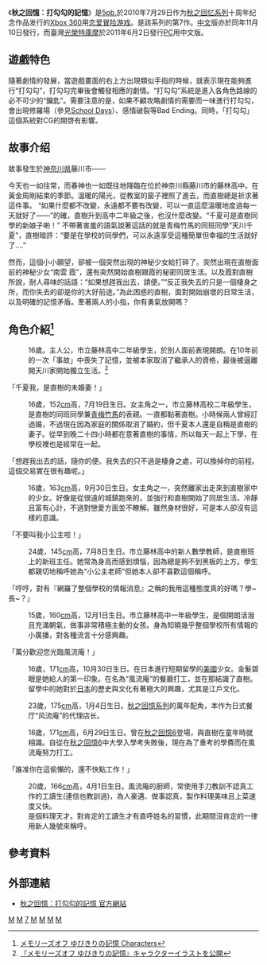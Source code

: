 {{Infobox animanga/Headerofja
|タイトル=秋之回憶：打勾勾的記憶
|ジャンル=[[恋愛冒险游戏|恋愛冒险游戏]]
|image= mo7_logo.jpg
|caption=
|japanese=メモリーズオフ ゆびきりの記憶
}}
{{Infobox animanga/name
|常用译名=秋之回忆：勾指起誓的记忆
}}
{{Infobox animanga/Game
|対応機種=[[Xbox360|Xbox360]]、[[PSP|PlayStation Portable]]、[[PlayStation_Vita|PlayStation Vita]]、[[PS3|PlayStation 3]]
|開発元={{Flagicon|JPN}} [[5pb.|5pb.]]
|発売元={{Flagicon|JPN}} [[5pb.|5pb.]]<br/>{{Flagicon|ROC}} [[光榮特庫摩|臺灣光榮特庫摩]]
|プロデューサー=柴田太郎
|監督=
|人物設定=森井しづき
|メディア=DVD-ROM（Xbox 360）<br/>[[UMD|UMD]]（PSP）<br/>PC（Windows）<br/>iOS 
|プレイ人数=1人
|結局數=19
|発売日={{Flagicon|JPN}} 2010年7月29日（Xbox360）<ref name="about2">[http://memoriesoff.jp/yubikiri/about2.html メモリーズオフ ゆびきりの記憶 基本仕様]</ref><br/>{{Flagicon|ROC}} 2010年11月10日（Xbox360）<br/>{{Flagicon|JPN}} 2011年5月26日（PSP）<ref>{{cite web|url=http://www.comshop.co.jp/g-haku/index.php?jan=4560248017599|title=メモリーズオフ ゆびきりの記憶 PSP版|publisher=Comshop|accessdate=2013年6月12日|language=Ja}}{{Dead link|date=2019年6月 |bot=InternetArchiveBot |fix-attempted=yes }}</ref><br/>{{Flagicon|ROC}} 2011年6月2日（Windows）<br/>
{{Flagicon|JPN}} 2011年11月16日（iOS）<br/>
{{Flagicon|JPN}} 2013年6月27日（PSV/PS3）<br/>
|販売価格=初回限定版9,765[[日圓|日圓]] 通常版7,140日圓
|売上本数=
|レイティング=[[CERO|CERO]]:  B（12岁以上）
|インタフェース=
|コンテンツアイコン=
|キャラクター名設定=不可
|エンディング数=19
|セーブファイル数=48
|セーブファイル容量=7[[MB|MB]]
|クイックセーブ=有
|クイックロード=有
|コンテニュー=
|画面サイズ=
|全画面表示モード=
|音楽フォーマット=
|キャラクターボイス=
|バックログ=
|CGモード=
|音楽モード=
|回想モード=
|メッセージスキップ=有
|オートモード=有
|その他=
}}
{{Infobox animanga/Footerofja}}
《'''秋之回憶：打勾勾的記憶'''》是[[5pb.|5pb.]]於2010年7月29日作为[[秋之回忆系列|秋之回忆系列]]十周年纪念作品发行的[[Xbox_360|Xbox 360]]用[[恋爱冒险游戏|恋爱冒险游戏]]。是該系列的第7作。[[中文|中文]]版亦於同年11月10日發行，而臺灣[[光榮特庫摩|光榮特庫摩]]於2011年6月2日發行[[个人电脑|PC]]用中文版。

==遊戲特色==
隨著劇情的發展，當遊戲畫面的右上方出現類似手指的時候，就表示現在能夠進行“打勾勾”，打勾勾完畢後會觸發相應的劇情。“打勾勾”系統是進入各角色路線的必不可少的“鑰匙”。需要注意的是，如果不顧攻略劇情的需要而一味進行打勾勾，會出現修羅場（參見[[School_Days|School Days]]）、感情破裂等Bad Ending。同時，「打勾勾」這個系統對CG的開啓有影響。

==故事介绍==
故事發生於[[神奈川県|神奈川県]]藤川市——

今天也一如往常，而春神也一如既往地降臨在位於神奈川縣藤川市的藤林高中。在黃金周剛結束的季節。溫暖的陽光，從教室的窗子裡照了進去，而直樹總是祈求著這件事。
“如果什麼都不改變，永遠都不要有改變，可以一直這麼溫暖地度過每一天就好了——”的確，直樹升到高中二年級之後，也沒什麼改變。“千夏可是直樹同學的新娘子喲！”
不帶著害羞的語氣說著這話的就是青梅竹馬的同班同學“天川千夏”，直樹暗許：“要是在學校的同學們，可以永遠享受這種簡單但幸福的生活就好了....”

然而，這個小小願望，卻被一個突然出現的神秘少女給打碎了。突然出現在直樹面前的神秘少女“南雲 霞”，還有突然開始直樹跟霞的秘密同居生活。以及霞對直樹所說，耐人尋味的話語：“如果想趕我出去，請便。”“反正我失去的只是一個棲身之所，而你失去的卻是你的大好前途。”為此困惑的直樹，面對開始崩壞的日常生活，以及明確的記憶矛盾。牽著兩人的小指，你有勇氣放開嗎？

==角色介紹<ref name="Characters">[http://memoriesoff.jp/yubikiri/characters.html メモリーズオフ ゆびきりの記憶 Characters]</ref>==
;{{nihongo|芹澤直樹|せりざわ なおき|CV：[[岡本信彦|岡本信彦]]}}
:16歲。主人公，市立藤林高中二年級學生，於別人面前表現開朗。在10年前的一次「事故」中喪失了記憶，並被本家取消了繼承人的資格，最後被逼離開天川家開始獨立生活。<ref name="Character">[http://www.famitsu.com/game/news/1232381_1124.html 『メモリーズオフ ゆびきりの記憶』キャラクターイラストを公開]</ref>

;{{nihongo|天川千夏|あまかわ ちなつ|CV：[[鹿野優以|鹿野優以]]}}
「千夏我，是直樹的未婚妻！」
:16歲，152[[cm|cm]]高，7月19日生日。女主角之一，市立藤林高校二年級學生，是直樹的同班同學兼[[青梅竹馬|青梅竹馬]]的表親。一直都黏著直樹。小時候兩人曾經訂過婚，不過現在因為家庭的關係取消了婚約，但千夏本人還是自稱是直樹的妻子。從早到晚二十四小時都在意著直樹的事情，所以每天一起上下學，在學校裡也是經常在一起。

;{{nihongo|南雲霞|なぐも かすみ|CV：[[小林優|小林優]]}}
「想趕我出去的話，隨你的便。我失去的只不過是棲身之處，可以換掉你的前程。這個交易實在很有趣呢。」
:16歲，163[[cm|cm]]高，9月30日生日。女主角之一，突然離家出走來到直樹家中的少女。好像是從很遠的城鎮跑來的，並強行和直樹開始了同居生活。冷靜且富有心計，不過對戀愛方面並不瞭解。雖然身材很好，可是本人卻沒有這樣的意識。

;{{nihongo|星月織姬|ほしつき おりひめ|CV：[[野中藍|野中藍]]}}
「不要叫我小公主啦！」
:24歲，145[[cm|cm]]高，7月8日生日。市立藤林高中的新人數學教師，是直樹班上的新班主任。她常為身高而感到煩惱，因為總是夠不到黑板的上方。學生都親切地稱呼她為“小公主老師”但她本人卻不喜歡這個稱呼。

;{{nihongo|鼓堂詩名|こどう しいな|CV：[[早見沙織|早見沙織]]}}
「哼哼，對有『網羅了整個學校的情報消息』之稱的我用這種態度真的好嗎？學~長~？」
:15歲，160[[cm|cm]]高，12月1日生日。市立藤林高中一年級學生，是個開朗活潑且充滿朝氣，做事非常積極主動的女孩。身為知曉幾乎整個學校所有情報的小廣播，對各種流言十分感興趣。

;{{nihongo|莉莎．凱熙．福思德|リサ・ケイシー・フォスター|LISA CAYCE FOSTER|CV：[[酒井香奈子|酒井香奈子]]}}
「萬分歡迎您光臨風流庵！」
:16歲，171[[cm|cm]]高，10月30日生日。在日本進行短期留學的[[美國|美國]]少女。金髮碧眼是她給人的第一印象。在名為“風流庵”的餐廳打工，並在那結識了直樹。留學中的她對於[[日本|日本]]的歷史與文化有著極大的興趣，尤其是江戶文化。

;{{nihongo|稻穗信|いなほ しん|CV：[[間島淳司|間島淳司]]}}
:23歲，175[[cm|cm]]高，1月4日生日。[[秋之回憶系列|秋之回憶系列]]的萬年配角，本作为日式餐厅“风流庵”的代理店长。

;{{nihongo|佐賀亨|さが とおる|CV：[[根本幸多|根本幸多]]}}
:18歲，171[[cm|cm]]高，6月29日生日。曾在[[秋之回憶6～T-wave～|秋之回憶6]]登場，與直樹在童年時就相識。自從在[[秋之回憶6～T-wave～|秋之回憶6]]中大學入學考失敗後，現在為了重考的學費而在風流庵努力打工。

;{{nihongo|汐鐘京子|しおがね きょうこ|CV：[[櫻井みき|櫻井みき]]}}
「誰准你在這偷懶的，還不快點工作！」
:20歲，166[[cm|cm]]高，4月1日生日。風流庵的廚師，常使用手刀教訓不認真工作的工讀生(連信也教訓過)，為人豪邁、做事認真，製作料理美味且上菜速度又快。
:是個料理天才。對肯定的工讀生才有直呼姓名的習慣，此期間沒肯定的一律用新人幾號來稱呼。

== 參考資料 ==
{{reflist|2}}

==外部連結==
*[http://memoriesoff.jp/yubikiri/ 秋之回憶：打勾勾的記憶 官方網站]

{{MemoriesOff}}

[[Category:Xbox_360遊戲|M]]
[[Category:2010年電子遊戲|M]]
[[Category:告别回憶系列|7]]
[[Category:美少女遊戲|M]]
[[Category:戀愛冒險遊戲|M]]
[[Category:Windows遊戲|M]]
[[Category:PlayStation_Portable游戏|M]]